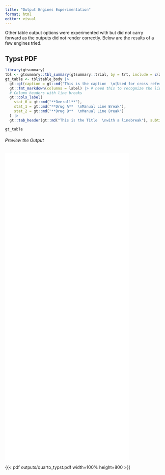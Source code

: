 ---
title: "Output Engines Experimentation"
format: html
editor: visual
---

Other table output options were experimented with but did not carry forward as the outputs did not render correctly. Below are the results of a few engines tried.

## Typst PDF

```{r eval=FALSE}
library(gtsummary)
tbl <- gtsummary::tbl_summary(gtsummary::trial, by = trt, include = c(age, grade), missing = "always", label = list(age = "Age  \n\U00A0\U00A0linebreak in a cell")) |> add_overall()
gt_table <- tbl$table_body |> 
  gt::gt(caption = gt::md("This is the caption  \n[Used for cross referencing in Quarto]")) |> 
  gt::fmt_markdown(columns = label) |> # need this to recognize the line break in the table body
  # Column headers with line breaks
  gt::cols_label(
    stat_0 = gt::md("**Overall**"),
    stat_1 = gt::md("**Drug A**  \nManual Line Break"), 
    stat_2 = gt::md("**Drug B**  \nManual Line Break")
  ) |> 
  gt::tab_header(gt::md("This is the Title  \nwith a linebreak"), subtitle = "This is the Subtitle")

gt_table
```

###### Preview the Output

![](outputs/quarto_typst.pdf){width="80%" height="1000"}

{{< pdf outputs/quarto_typst.pdf width=100% height=800 >}}
